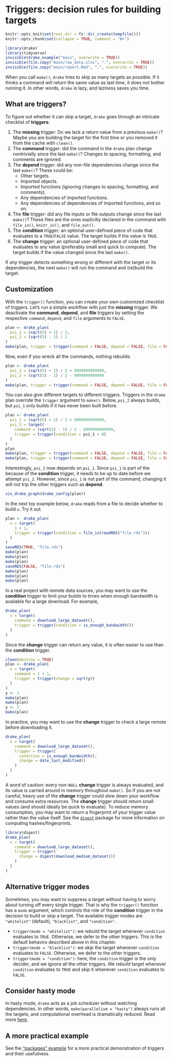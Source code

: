 # Triggers: decision rules for building targets {#triggers}

```r
knitr::opts_knit$set(root.dir = fs::dir_create(tempfile()))
knitr::opts_chunk$set(collapse = TRUE, comment = "#>")
```

```r
library(drake)
library(tidyverse)
invisible(drake_example("main", overwrite = TRUE))
invisible(file.copy("main/raw_data.xlsx", ".", overwrite = TRUE))
invisible(file.copy("main/report.Rmd", ".", overwrite = TRUE))
```

When you call `make()`, `drake` tries to skip as many targets as possible. If it thinks a command will return the same value as last time, it does not bother running it. In other words, `drake` is lazy, and laziness saves you time.

## What are triggers?

To figure out whether it can skip a target, `drake` goes through an intricate checklist of **triggers**:

1. The **missing** trigger: Do we lack a return value from a previous `make()`? Maybe you are building the target for the first time or you removed it from the cache with `clean()`.
2. The **command** trigger: did the command in the `drake` plan change nontrivially since the last `make()`? Changes to spacing, formatting, and comments are ignored.
3. The **depend** trigger: did any non-file dependencies change since the last `make()`? These could be:
    - Other targets.
    - Imported objects.
    - Imported functions (ignoring changes to spacing, formatting, and comments).
    - Any dependencies of imported functions.
    - Any dependencies of dependencies of imported functions, and so on.
4. The **file** trigger: did any file inputs or file outputs change since the last `make()`? These files are the ones explicitly declared in the command with `file_in()`, `knitr_in()`, and `file_out()`.
5. The **condition** trigger: an optional user-defined piece of code that evaluates to a `TRUE`/`FALSE` value. The target builds if the value is `TRUE`.
6. The **change** trigger:  an optional user-defined piece of code that evaluates to any value (preferably small and quick to compute). The target builds if the value changed since the last `make()`.

If *any* trigger detects something wrong or different with the target or its dependencies, the next `make()` will run the command and (re)build the target.

## Customization

With the `trigger()` function, you can create your own customized checklist of triggers. Let's run a simple workflow with just the **missing** trigger. We deactivate the **command**, **depend**, and **file** triggers by setting the respective `command`, `depend`, and `file` arguments to `FALSE`.

```r
plan <- drake_plan(
  psi_1 = (sqrt(5) + 1) / 2,
  psi_2 = (sqrt(5) - 1) / 2
)
make(plan, trigger = trigger(command = FALSE, depend = FALSE, file = FALSE))
```

Now, even if you wreck all the commands, nothing rebuilds.

```r
plan <- drake_plan(
  psi_1 = (sqrt(5) + 1) / 2 + 9999999999999,
  psi_2 = (sqrt(5) - 1) / 2 - 9999999999999
)
make(plan, trigger = trigger(command = FALSE, depend = FALSE, file = FALSE))
```

You can also give different targets to different triggers. Triggers in the `drake` plan override the `trigger` argument to `make()`. Below, `psi_2` always builds, but `psi_1` only builds if it has never been built before.

```r
plan <- drake_plan(
  psi_1 = (sqrt(5) + 1) / 2 + 9999999999999,
  psi_2 = target(
    command = (sqrt(5) - 1) / 2 - 9999999999999,
    trigger = trigger(condition = psi_1 > 0)
  )
)
plan
make(plan, trigger = trigger(command = FALSE, depend = FALSE, file = FALSE))
make(plan, trigger = trigger(command = FALSE, depend = FALSE, file = FALSE))
```

Interestingly, `psi_2` now depends on `psi_1`. Since `psi_1` is part of the because of the **condition** trigger, it needs to be up to date before we attempt `psi_2`. However, since `psi_1` is not part of the command, changing it will not trip the other triggers such as **depend**.

```r
vis_drake_graph(drake_config(plan))
```

In the next toy example below, `drake` reads from a file to decide whether to build `x`. Try it out.

```r
plan <- drake_plan(
  x = target(
    1 + 1,
    trigger = trigger(condition = file_in(readRDS("file.rds")))
  )
)
saveRDS(TRUE, "file.rds")
make(plan)
make(plan)
make(plan)
saveRDS(FALSE, "file.rds")
make(plan)
make(plan)
make(plan)
```

In a real project with remote data sources, you may want to use the **condition** trigger to limit your builds to times when enough bandwidth is available for a large download. For example,

```r
drake_plan(
  x = target(
    command = download_large_dataset(),
    trigger = trigger(condition = is_enough_bandwidth())
  )
)
```

Since the **change** trigger can return any value, it is often easier to use than the **condition** trigger.

```r
clean(destroy = TRUE)
plan <- drake_plan(
  x = target(
    command = 1 + 1,
    trigger = trigger(change = sqrt(y))
  )
)
y <- 1
make(plan)
make(plan)
y <- 2
make(plan)
```

In practice, you may want to use the **change** trigger to check a large remote before downloading it.

```r
drake_plan(
  x = target(
    command = download_large_dataset(),
    trigger = trigger(
      condition = is_enough_bandwidth(),
      change = date_last_modified()
    )
  )
)
```

A word of caution: every non-`NULL` **change** trigger is always evaluated, and its value is carried around in memory throughout `make()`. So if you are not careful, heavy use of the **change** trigger could slow down your workflow and consume extra resources. The **change** trigger should return small values (and should ideally be quick to evaluate). To reduce memory consumption, you may want to return a fingerprint of your trigger value rather than the value itself. See the [`digest`](https://github.com/eddelbuettel/digest) package for more information on computing hashes/fingerprints.

```r
library(digest)
drake_plan(
  x = target(
    command = download_large_dataset(),
    trigger = trigger(
      change = digest(download_medium_dataset())
    )
  )
)
```

## Alternative trigger modes

Sometimes, you may want to suppress a target without having to worry about turning off every single trigger. That is why the `trigger()` function has a `mode` argument, which controls the role of the **condition** trigger in the decision to build or skip a target. The available trigger modes are `"whitelist"` (default), `"blacklist"`, and `"condition"`.

- `trigger(mode = "whitelist")`: we *rebuild* the target whenever `condition` evaluates to `TRUE`. Otherwise, we defer to the other triggers. This is the default behaviro described above in this chapter.
- `trigger(mode = "blacklist")`: we *skip* the target whenever `condition` evaluates to `FALSE`. Otherwise, we defer to the other triggers.
- `trigger(mode = "condition")`: here, the `condition` trigger is the only decider, and we ignore all the other triggers. We *rebuild* target whenever `condition` evaluates to `TRUE` and *skip* it whenever `condition` evaluates to `FALSE`.

## Consider hasty mode

In hasty mode, `drake` acts as a job scheduler without watching dependencies. In other words, `make(parallelism = "hasty")` always runs all the targets, and computational overhead is dramatically reduced. Read more [here](https://ropenscilabs.github.io/drake-manual/hpc.html#hasty-mode).

## A more practical example

See the ["packages" example](#packages) for a more practical demonstration of triggers and their usefulness.
